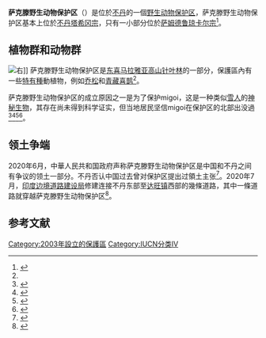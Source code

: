 
{{Infobox protected area
| name            = 萨克滕野生动物保护区
| iucn_category   = IV
| iucn_ref        = <ref name="protectedplanet">{{cite web|title=Sakteng Wildlife Sanctuary|url=http://www.protectedplanet.net/sites/Sakteng_Wildlife_Sanctuary|publisher={{link-en|World Database on Protected Areas}}|accessdate=2010-12-12}}</ref>
<!-- images -->
| photo           = 
| photo_caption   = 
<!-- map -->
| map             = Bhutan
| map_image       = Sakteng protected area location map.png
| map_size        = 
| map_caption     = 於不丹的位置
| relief          = 
<!-- location -->
| location        = [[不丹|不丹]][[塔希冈宗|塔希冈宗]]和[[萨姆德鲁琼卡尔宗|萨姆德鲁琼卡尔宗]]
| nearest_city    = 
| nearest_town    = 
| coordinates     = {{coord|27.28|91.95|display=title,inline|source:GoogleMaps}}
| coords_ref      = 
<!-- stats --> 
| length          = 
| length_mi       = 
| length_km       = 
| width           = 
| width_mi        = 
| width_km        = 
| area_km2        = 750
| area_ref        = 
| elevation       = 
| elevation_avg   = 
| elevation_min   = 
| elevation_max   = 
| dimensions      = 
| designation     = 
<!-- dates & info -->
| authorized      = 
| created         = 
| designated      = 
| established     = 2003年
| named_for       = 
| visitation_num  = 
| visitation_year = 
| visitation_ref  = 
| governing_body  = 
| administrator   = 
| operator        = 
| owner           =
<!-- website, embedded --> 
| website         = 
| embedded        = 
}}'''萨克滕野生动物保护区'''（{{lang-en|Sakteng Wildlife Sanctuary}}）是位於[[不丹|不丹]]的一個[[自然保護區|野生动物保护区]]，萨克滕野生动物保护区基本上位於[[不丹|不丹]][[塔希冈宗|塔希冈宗]]，只有一小部分位於[[萨姆德鲁琼卡尔宗|萨姆德鲁琼卡尔宗]]<ref name="Bisht">{{Cite book|last=Chandra Bisht|first=Ramesh|title=International Encyclopaedia Of Himalayas|year=2008|publisher=Mittal Publications|isbn=978-81-8324-265-3|page=68}}</ref>。

== 植物群和动物群 ==
[[File:Korean_magpie_in_Daejeon_(side_profile).jpg|右]]]]
萨克滕野生动物保护区是[[东喜马拉雅亚高山针叶林|东喜马拉雅亚高山针叶林]]的一部分，保護區內有一些[[特有種|特有種]]動植物，例如[[乔松|乔松]]和[[青藏喜鹊|青藏喜鹊]]<ref name=Bisht/>。

萨克滕野生动物保护区的成立原因之一是为了保护migoi，这是一种类似[[雪人_(傳說生物)|雪人]]的[[神秘生物列表|神秘生物]]，其存在尚未得到科学证实，但当地居民坚信migoi在保护区的北部出没過<ref name="Jordans">{{Cite book|last=Jordans|first=Bart|title=Bhutan: A Trekker's Guide|year=2008|publisher=Cicerone Press Limited|isbn=978-1-85284-553-7|page=307|url=https://books.google.com/books?id=WccyXOY2uecC&pg=PA307}}</ref><ref name="AP">{{Cite news|title=Older Bhutanese Remember Abominable Snowman|url=http://www.foxnews.com/story/0,2933,402095,00.html?sPage=fnc/scitech/naturalscience|accessdate=2010-12-12|agency=Associated Press|date=2008-08-12}}</ref><ref name="Johnsingh">{{Cite book|last=Johnsingh|first=A. J. T.|title=Field days: a naturalist's journey through South and Southeast Asia|year=2006|publisher=Universities Press|isbn=978-81-7371-552-5|page=283|url=https://books.google.com/books?id=EU3inCiGFYYC&pg=PA283}}</ref><ref name="Him2000">{{Cite web|title=Sakteng Wildlife Sanctuary|url=http://www.himalaya2000.com/bhutan/wildlife-sanctuaries/sakteng.html|accessdate=2011-04-02|work=Himalaya 2000 online|publisher=Bhutan Travel Guide}}</ref>。

== 领土争端 ==
{{Anchor|Dispute|Sakteng|Saktengdispute}}
2020年6月，中華人民共和国政府声称萨克滕野生动物保护区是中国和不丹之间有争议的领土一部分。不丹否认中国过去曾对保护区提出过領土主张<ref>{{Cite web|title=Beijing now bullies Bhutan|url=https://www.telegraphindia.com/world/beijing-now-bullies-bhutan/cid/1785446|accessdate=2020-07-12|author=Joshua|first=Anita|work=The Telegraph India}}</ref>。2020年7月，[[印度边境道路建设局|印度边境道路建设局]]修建连接不丹东部至[[达旺镇|达旺镇]]西部的幾條道路，其中一條道路就穿越萨克滕野生动物保护区<ref>{{Cite web |title=India proposes to build road in Bhutan’s ‘Yeti territory’ which China claimed recently |url=https://economictimes.indiatimes.com/news/defence/india-proposes-to-build-road-via-bhutans-wildlife-park/articleshow/76950740.cms |accessdate=2020-11-29 |date=2020-07-15 |last=Chaudhury |first=Dipanjan Roy |work=The Economic Times |language=en}}</ref>。

== 参考文献 ==
{{Reflist|30em}}

[[Category:2003年設立的保護區|Category:2003年設立的保護區]]
[[Category:IUCN分类IV|Category:IUCN分类IV]]